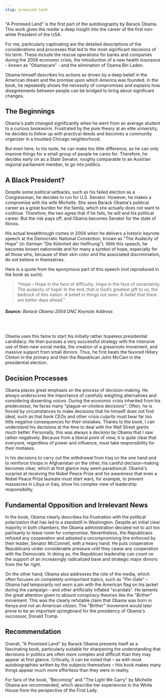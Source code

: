 ```yaml
---
slug: promised-land
---
```


"A Promised Land" is the first part of the autobiography by Barack Obama. This work gives the reader a deep insight into the career of the first non-white President of the USA.

For me, particularly captivating are the detailed descriptions of the considerations and processes that led to the most significant decisions of his term. These include the rescue operations for banks and companies during the 2008 economic crisis, the introduction of a new health insurance - known as "Obamacare" - and the elimination of Osama Bin Laden.

Obama himself describes his actions as driven by a deep belief in the American dream and the promise upon which America was founded. In the book, he repeatedly shows the necessity of compromises and explains how disagreements between people can be bridged to bring about significant changes.

## The Beginnings
Obama's path changed significantly when he went from an average student to a curious bookworm. Frustrated by the pure theory at an elite university, he decides to follow up with practical deeds and becomes a community organizer in a troubled Chicago neighborhood.

But even here, to his taste, he can make too little difference, as he can only improve things for a small group of people he cares for. Therefore, he decides early on as a State Senator, roughly comparable to an Austrian regional parliament member, to go into politics.

## A Black President?
Despite some political setbacks, such as his failed election as a Congressman, he decides to run for U.S. Senator. However, he makes a compromise with his wife Michelle. She sees Barack Obama's political career as a great burden for the family, which she actually does not want to continue. Therefore, the two agree that if he fails, he will end his political career. But the risk pays off, and Obama becomes Senator for the state of Illinois.

His actual breakthrough comes in 2004 when he delivers a historic keynote speech at the Democratic National Convention, known as "The Audacity of Hope" (in German "Die Kühnheit der Hoffnung"). With this speech, he becomes known nationwide and for many a symbol of hope, especially for all those who, because of their skin color and the associated discrimination, do not believe in themselves.

Here is a quote from the eponymous part of this speech (not reproduced in the book as such):
> "Hope – Hope in the face of difficulty. Hope in the face of uncertainty. The audacity of hope! In the end, that is God’s greatest gift to us, the bedrock of this nation. A belief in things not seen. A belief that there are better days ahead."
###### **Source:** Barack Obama 2004 DNC Keynote Address
<br/>

Obama uses this fame to start his initially rather hopeless presidential candidacy. He then pursues a very successful strategy with the intensive use of then-new social media, the creation of a grassroots movement, and massive support from small donors. Thus, he first beats the favored Hillary Clinton in the primary and then the Republican John McCain in the presidential election.

## Decision Processes
Obama places great emphasis on the process of decision-making. He always underscores the importance of carefully weighing alternatives and considering dissenting voices. During the economic crisis inherited from his predecessor, he faces many "plague-or-cholera decisions": Often, he is forced by circumstances to make decisions that he himself does not find ideal, such as that bank CEOs and other crisis culprits must bear far too little negative consequences for their mistakes. Thanks to the book, I can understand his decisions at the time to deal with the Wall Street giants much better. Personally, this was always a decision by Obama that I saw rather negatively. Because from a liberal point of view, it is quite clear that everyone, regardless of power and influence, must take responsibility for their mistakes.

In his decisions to carry out the withdrawal from Iraq on the one hand and to reinforce troops in Afghanistan on the other, his careful decision-making becomes clear, which at first glance may seem paradoxical. Obama's surprise at receiving the Nobel Peace Prize and his awareness that even a Nobel Peace Prize laureate must start wars, for example, to prevent massacres in Libya or Iraq, show his complex view of leadership responsibility.

## Fundamental Opposition and Irrelevant News
In the book, Obama clearly describes his frustration with the political polarization that has led to a standstill in Washington. Despite an initial clear majority in both chambers, the Obama administration decided not to act too partisanly to leave room for compromise. Nevertheless, the Republicans refused any cooperation and adopted a uncompromising line enforced by their leader, Senator McConnell, with a heavy hand. He puts cooperative Republicans under considerable pressure until they cease any cooperation with the Democrats. In doing so, the Republican leadership can count on the support of an increasingly radicalized base and strategic major donors from the far right.

On the other hand, Obama also addresses the role of the media, which often focuses on completely unimportant topics, such as "Pin-Gate" – Obama had temporarily not worn a pin with the American flag on his jacket during the campaign – and other artificially inflated "scandals". He laments the great attention given to absurd conspiracy theories like the "Birther" movement. This was the clearly refutable claim that Obama was born in Kenya and not an American citizen. The "Birther" movement would later prove to be an important springboard for the presidency of Obama's successor, Donald Trump.

## Recommendation
Overall, "A Promised Land" by Barack Obama presents itself as a fascinating book, particularly suitable for sharpening the understanding that decisions in politics are often more complex and difficult than they may appear at first glance. Critically, it can be noted that – as with most autobiographies written by the subjects themselves – this book makes many things appear much more effortless than they were in reality.

For fans of the book, "Becoming" and "The Light We Carry" by Michelle Obama are recommended, which describe her experiences in the White House from the perspective of the First Lady.